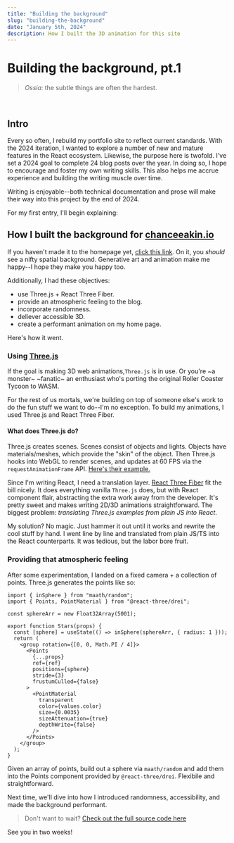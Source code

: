 ```yaml
---
title: "Building the background"
slug: "building-the-background"
date: "January 5th, 2024"
description: How I built the 3D animation for this site
---
```


# Building the background, pt.1

> _Ossia_: the subtle things are often the hardest.

<br />

## Intro

Every so often, I rebuild my portfolio site to reflect current standards. With
the 2024 iteration, I wanted to explore a number of new and mature features in
the React ecosystem. Likewise, the purpose here is twofold. I've set a 2024 goal
to complete 24 blog posts over the year. In doing so, I hope to encourage and
foster my own writing skills. This also helps me accrue experience and building
the writing muscle over time.

Writing is enjoyable--both technical documentation and prose will make their way
into this project by the end of 2024.

For my first entry, I'll begin explaining:

## How I built the background for [chanceeakin.io](https://chanceeakin.io)

If you haven't made it to the homepage yet,
[click this link](https://chanceeakin.io). On it, you _should_ see a nifty
spatial background. Generative art and animation make me happy--I hope they make
you happy too.

Additionally, I had these objectives:

- use Three.js + React Three Fiber.
- provide an atmospheric feeling to the blog.
- incorporate randomness.
- deliever accessible 3D.
- create a performant animation on my home page.

Here's how it went.

### Using [Three.js](https://threejs.org/)

If the goal is making 3D web animations,`Three.js` is in use. Or you're ~a
monster~ ~fanatic~ an enthusiast who's porting the original Roller Coaster
Tycoon to WASM.

For the rest of us mortals, we're building on top of someone else's work to do
the fun stuff we want to do--I'm no exception. To build my animations, I used
Three.js and React Three Fiber.

#### What does Three.js do?

Three.js creates scenes. Scenes consist of objects and lights. Objects have
materials/meshes, which provide the "skin" of the object. Then Three.js hooks
into WebGL to render scenes, and updates at 60 FPS via the
`requestAnimationFrame` API.
[Here's their example.](https://threejs.org/docs/index.html#manual/en/introduction/Creating-a-scene)

Since I'm writing React, I need a translation layer.
[React Three Fiber](https://docs.pmnd.rs/react-three-fiber/getting-started/introduction)
fit the bill nicely. It does everything vanilla `Three.js` does, but with React
component flair, abstracting the extra work away from the developer. It's pretty
sweet and makes writing 2D/3D animations straightforward. The biggest problem:
_translating Three.js examples from plain JS into React_.

My solution? No magic. Just hammer it out until it works and rewrite the cool
stuff by hand. I went line by line and translated from plain JS/TS into the
React counterparts. It was tedious, but the labor bore fruit.

### Providing that atmospheric feeling

After some experimentation, I landed on a fixed camera + a collection of points.
Three.js generates the points like so:

```stars.tsx
import { inSphere } from "maath/random";
import { Points, PointMaterial } from "@react-three/drei";

const sphereArr = new Float32Array(5001);

export function Stars(props) {
  const [sphere] = useState(() => inSphere(sphereArr, { radius: 1 }));
  return (
    <group rotation={[0, 0, Math.PI / 4]}>
      <Points
        {...props}
        ref={ref}
        positions={sphere}
        stride={3}
        frustumCulled={false}
      >
        <PointMaterial
          transparent
          color={values.color}
          size={0.0035}
          sizeAttenuation={true}
          depthWrite={false}
        />
      </Points>
    </group>
  );
}

```

Given an array of points, build out a sphere via `maath/random` and add them
into the Points component provided by `@react-three/drei`. Flexibile and
straightforward.

Next time, we'll dive into how I introduced randomness, accessibility, and made
the background performant.

> Don't want to wait?
> [Check out the full source code here](https://github.com/chanceeakin/chanceeakin.io-2024)

See you in two weeks!
